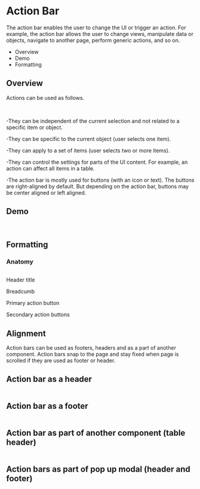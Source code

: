   <div class="main">
    <div class="title-wrapper">
      <h1 class="title">Action Bar</h1>
    </div>
    <div class="content">
      <div class="intro">
        <p>
          The action bar enables the user to change the UI or trigger an action. For example, the action bar allows the
          user to change views, manipulate data or objects, navigate to another page, perform generic actions, and so
          on.
        </p>
        <ul>
          <li>Overview</li>
          <li>Demo</li>
          <li>Formatting</li>
        </ul>
      </div>
      <div class="overview">
        <h2>Overview</h2>
        <p>Actions can be used as follows.</p>
        <br/>
        <p>
          -They can be independent of the current selection and not related to a specific item or object.
        </p>
        <p>
          -They can be specific to the current object (user selects one item).
        </p>
        <p>
          -They can apply to a set of items (user selects two or more items).
        </p>
        <p>
          -They can control the settings for parts of the UI content. For example, an action can affect all items in a
          table.
        </p>
        <p>
          -The action bar is mostly used for buttons (with an icon or text). The buttons are right-aligned by default. But
          depending on the action bar, buttons may be center aligned or left aligned.
        </p>
      </div>
      <h2>Demo</h2>
      <img src="../assets/img/docs_actionbar_demo.png" alt=""/>
      <img src="../assets/img/docs_actionbar_demo_1.png" alt=""/>
      <h2>Formatting</h2>
      <h3>Anatomy</h3>
      <img src="../assets/img/docs_actionbar_anatomy.png" alt=""/>
      <p>Header title</p>
      <p>Breadcumb</p>
      <p>Primary action button</p>
      <p>Secondary action buttons</p>
      <h2>Alignment</h2>
      <p>
        Action bars can be used as footers, headers and as a part of another component. Action bars snap to the page and stay fixed when page is scrolled if they are used as  footer or header.
      </p>
      <h2>Action bar as a header</h2>
      <img src="../assets/img/docs_actionbar_alignment_1.png" alt=""/>
      <h2>Action bar as a footer</h2>
      <img src="../assets/img/docs_actionbar_alignment_2.png" alt=""/>
      <h2>Action bar as part of another component (table header)</h2>
      <img src="../assets/img/docs_actionbar_alignment_3.png" alt=""/>
      <h2>Action bars as part of pop up modal (header and footer)</h2>
      <img src="../assets/img/docs_actionbar_alignment_4.png" alt=""/>
    </div>
